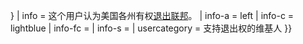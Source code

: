 {{userbox
| id       = [[File:Flag of the United States.svg|x45px]]
| id-c     = #0645AD
| id-fc    = {{{id-fc|black}}}
| id-s     = {{{5|{{{id-s|14}}}}}}
| info     = 这个用户认为美国各州有权[[美国分裂|退出联邦]]。
| info-a   = left
| info-c   = lightblue
| info-fc  = {{{info-fc|black}}}
| info-s   = {{{info-s|11}}}
| usercategory  = 支持退出权的维基人
}}<noinclude>
</noinclude>